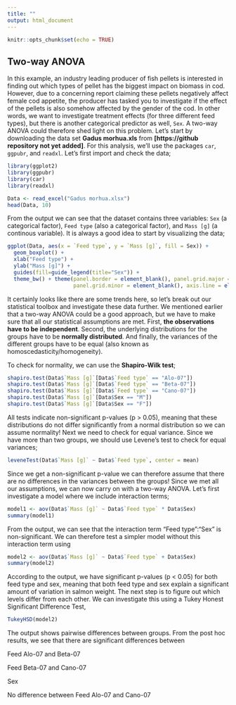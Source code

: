 ---
title: ""
output: html_document
---

```{r setup, include=FALSE}
knitr::opts_chunk$set(echo = TRUE)
```

## Two-way ANOVA

In this example, an industry leading producer of fish pellets is interested in finding out which types of pellet has the biggest impact on biomass in cod. However, due to a concerning report claiming these pellets negatively affect female cod appetite, the producer has tasked you to investigate if the effect of the pellets is also somehow affected by the gender of the cod. In other words, we want to investigate treatment effects (for three different feed types), but there is another categorical predictor as well, ``Sex``. A two-way ANOVA could therefore shed light on this problem. Let's start by downloading the data set **Gadus morhua.xls** from **[https://github repository not yet added]**. For this analysis, we'll use the packages ``car``, ``ggpubr``, and ``readxl``. Let's first import and check the data;

```` {r}
library(ggplot2)
library(ggpubr)
library(car)
library(readxl)

Data <- read_excel("Gadus morhua.xlsx")
head(Data, 10)
````

From the output we can see that the dataset contains three variables: ``Sex`` (a categorical factor), ``Feed type`` (also a categorical factor), and ``Mass [g]`` (a continous variable). It is always a good idea to start by visualizing the data;

```` {r}
ggplot(Data, aes(x = `Feed type`, y = `Mass [g]`, fill = Sex)) +
  geom_boxplot() +
  xlab("Feed type") +
  ylab("Mass [g]") +
  guides(fill=guide_legend(title="Sex")) +
  theme_bw() + theme(panel.border = element_blank(), panel.grid.major = element_blank(),
                     panel.grid.minor = element_blank(), axis.line = element_line(colour = "black"))
````

It certainly looks like there are some trends here, so let's break out our statistical toolbox and investigate these data further. We mentioned earlier that a two-way ANOVA could be a good approach, but we have to make sure that all our statistical assumptions are met. First, **the observations have to be independent**. Second, the underlying distributions for the groups have to be **normally distributed**. And finally, the variances of the different groups have to be equal (also known as homoscedasticity/homogeneity). 

To check for normality, we can use the **Shapiro-Wilk test**;

```` {r}
shapiro.test(Data$`Mass [g]`[Data$`Feed type` == "Alo-07"])
shapiro.test(Data$`Mass [g]`[Data$`Feed type` == "Beta-07"])
shapiro.test(Data$`Mass [g]`[Data$`Feed type` == "Cano-07"])
shapiro.test(Data$`Mass [g]`[Data$Sex == "M"])
shapiro.test(Data$`Mass [g]`[Data$Sex == "F"])
````

All tests indicate non-significant p-values (p > 0.05), meaning that these distributions do not differ significantly from a normal distribution so we can assume normality! Next we need to check for equal variance. Since we have more than two groups, we should use Levene's test to check for equal variances; 

```` {r}
leveneTest(Data$`Mass [g]` ~ Data$`Feed type`, center = mean)
````
Since we get a non-significant p-value we can therefore assume that there are no differences in the variances between the groups! Since we met all our assumptions, we can now carry on with a two-way ANOVA. Let's first investigate a model where we include interaction terms;

```` {r}
model1 <- aov(Data$`Mass [g]` ~ Data$`Feed type` * Data$Sex)
summary(model1)
````
From the output, we can see that the interaction term "Feed type":"Sex" is non-significant. We can therefore test a simpler model without this interaction term using

````{r}
model2 <- aov(Data$`Mass [g]` ~ Data$`Feed type` + Data$Sex)
summary(model2)
````

According to the output, we have significant p-values (p < 0.05) for both feed type and sex, meaning that both feed type and sex explain a significant amount of variation in salmon weight. The next step is to figure out which levels differ from each other. We can investigate this using a Tukey Honest Significant Difference Test,

````{r}
TukeyHSD(model2)
````

The output shows pairwise differences between groups. From the post hoc results, we see that there are significant differences between

Feed Alo-07 and Beta-07

Feed Beta-07 and Cano-07

Sex

No difference between Feed Alo-07 and Cano-07





